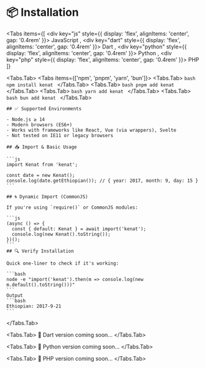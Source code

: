 
# 📦 Installation

<Tabs
  items={[
    <div key="js" style={{ display: 'flex', alignItems: 'center', gap: '0.4rem' }}>
      <SiJavascript size={16} /> JavaScript
    </div>,
    <div key="dart" style={{ display: 'flex', alignItems: 'center', gap: '0.4rem' }}>
      <SiDart size={16} /> Dart
    </div>,
    <div key="python" style={{ display: 'flex', alignItems: 'center', gap: '0.4rem' }}>
      <SiPython size={16} /> Python
    </div>,
    <div key="php" style={{ display: 'flex', alignItems: 'center', gap: '0.4rem' }}>
      <SiPhp size={16} /> PHP
    </div>
  ]}
>
  <Tabs.Tab>
    <Tabs items={['npm', 'pnpm', 'yarn', 'bun']}>
      <Tabs.Tab>
        ```bash
        npm install kenat
        ```
      </Tabs.Tab>
      <Tabs.Tab>
        ```bash
        pnpm add kenat
        ```
      </Tabs.Tab>
      <Tabs.Tab>
        ```bash
        yarn add kenat
        ```
      </Tabs.Tab>
      <Tabs.Tab>
        ```bash
        bun add kenat
        ```
      </Tabs.Tab>
    </Tabs>

    ## ✅ Supported Environments

    - Node.js ≥ 14  
    - Modern browsers (ES6+)  
    - Works with frameworks like React, Vue (via wrappers), Svelte  
    - Not tested on IE11 or legacy browsers

    ## 📥 Import & Basic Usage

    ```js
    import Kenat from 'kenat';

    const date = new Kenat();
    console.log(date.getEthiopian()); // { year: 2017, month: 9, day: 15 }
    ```

    ## 🌀 Dynamic Import (CommonJS)

    If you're using `require()` or CommonJS modules:

    ```js
    (async () => {
      const { default: Kenat } = await import('kenat');
      console.log(new Kenat().toString());
    })();
    ```
    ## 🔍 Verify Installation

    Quick one-liner to check if it's working:

    ```bash
    node -e "import('kenat').then(m => console.log(new m.default().toString()))"
    ```
    Output
    ```bash
    Ethiopian: 2017-9-21
    ```

  </Tabs.Tab>

  <Tabs.Tab>
    🚧 Dart version coming soon...
  </Tabs.Tab>

  <Tabs.Tab>
    🚧 Python version coming soon...
  </Tabs.Tab>

  <Tabs.Tab>
    🚧 PHP version coming soon...
  </Tabs.Tab>
</Tabs>
